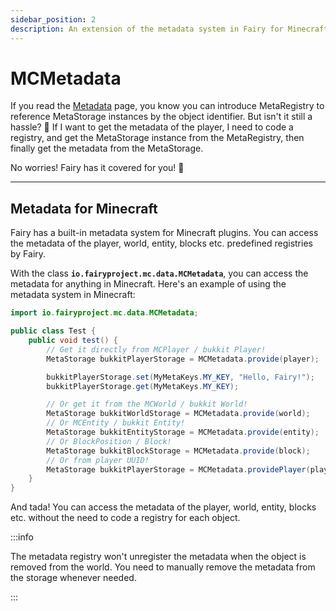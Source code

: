```yaml
---
sidebar_position: 2
description: An extension of the metadata system in Fairy for Minecraft plugins.
---
```


# MCMetadata

If you read the [Metadata](/docs/core/metadata) page, you know you can introduce MetaRegistry to reference MetaStorage instances by the object identifier.
But isn't it still a hassle? 🤔 If I want to get the metadata of the player, I need to code a registry, and get the MetaStorage instance from the MetaRegistry, then finally get the metadata from the MetaStorage.

No worries! Fairy has it covered for you! 🎉

---
## Metadata for Minecraft

Fairy has a built-in metadata system for Minecraft plugins. You can access the metadata of the player, world, entity, blocks etc. predefined registries by Fairy.

With the class **`io.fairyproject.mc.data.MCMetadata`**, you can access the metadata for anything in Minecraft.
Here's an example of using the metadata system in Minecraft:

```java
import io.fairyproject.mc.data.MCMetadata;

public class Test {
    public void test() {
        // Get it directly from MCPlayer / bukkit Player!
        MetaStorage bukkitPlayerStorage = MCMetadata.provide(player);

        bukkitPlayerStorage.set(MyMetaKeys.MY_KEY, "Hello, Fairy!");
        bukkitPlayerStorage.get(MyMetaKeys.MY_KEY);

        // Or get it from the MCWorld / bukkit World!
        MetaStorage bukkitWorldStorage = MCMetadata.provide(world);
        // Or MCEntity / bukkit Entity!
        MetaStorage bukkitEntityStorage = MCMetadata.provide(entity);
        // Or BlockPosition / Block!
        MetaStorage bukkitBlockStorage = MCMetadata.provide(block);
        // Or from player UUID!
        MetaStorage bukkitPlayerStorage = MCMetadata.providePlayer(player.getUniqueID());
    }
}
```

And tada! You can access the metadata of the player, world, entity, blocks etc. without the need to code a registry for each object.

:::info

The metadata registry won't unregister the metadata when the object is removed from the world.
You need to manually remove the metadata from the storage whenever needed.

:::